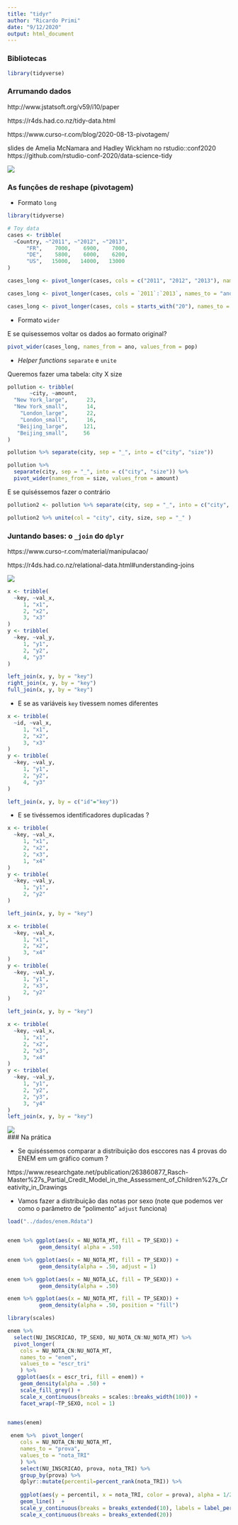 ```yaml
---
title: "tidyr"
author: "Ricardo Primi"
date: "9/12/2020"
output: html_document
---
```


### Bibliotecas

```r
library(tidyverse)
```

### Arrumando dados

 http://www.jstatsoft.org/v59/i10/paper  
 
 https://r4ds.had.co.nz/tidy-data.html  
 
 https://www.curso-r.com/blog/2020-08-13-pivotagem/  
 
 slides de Amelia McNamara and Hadley Wickham no rstudio::conf2020
 https://github.com/rstudio-conf-2020/data-science-tidy  
 
 ![](../imagens/tidy-1.png)  
 
 
### As funções de reshape (pivotagem)

* Formato `long`  
```r

library(tidyverse)

# Toy data
cases <- tribble(
  ~Country, ~"2011", ~"2012", ~"2013",
      "FR",    7000,    6900,    7000,
      "DE",    5800,    6000,    6200,
      "US",   15000,   14000,   13000
)

cases_long <- pivot_longer(cases, cols = c("2011", "2012", "2013"), names_to = "ano", values_to = "pop")

cases_long <- pivot_longer(cases, cols = `2011`:`2013`, names_to = "ano", values_to = "pop")

cases_long <- pivot_longer(cases, cols = starts_with("20"), names_to = "ano", values_to = "pop")

```

* Formato `wider`

E se quisessemos voltar os dados ao formato original?
```r

pivot_wider(cases_long, names_from = ano, values_from = pop)

```
* _Helper functions_ `separate` e `unite`

Queremos fazer uma tabela: city X size

```r

pollution <- tribble(
       ~city, ~amount,
  "New York_large",      23,
  "New York_small",      14,
    "London_large",      22,
    "London_small",      16,
   "Beijing_large",     121,
   "Beijing_small",     56
)

pollution %>% separate(city, sep = "_", into = c("city", "size"))

pollution %>% 
  separate(city, sep = "_", into = c("city", "size")) %>%
  pivot_wider(names_from = size, values_from = amount)


```
E se quiséssemos fazer o contrário
```r

pollution2 <- pollution %>% separate(city, sep = "_", into = c("city", "size"))

pollution2 %>% unite(col = "city", city, size, sep = "_" )


```
### Juntando bases: o `_join` do `dplyr`  

https://www.curso-r.com/material/manipulacao/  

https://r4ds.had.co.nz/relational-data.html#understanding-joins  

 ![](../imagens/joins.png)  

```r

x <- tribble(
  ~key, ~val_x,
     1, "x1",
     2, "x2",
     3, "x3"
)
y <- tribble(
  ~key, ~val_y,
     1, "y1",
     2, "y2",
     4, "y3"
)

left_join(x, y, by = "key")
right_join(x, y, by = "key")
full_join(x, y, by = "key")


```

* E se as variáveis `key` tivessem nomes diferentes

```r

x <- tribble(
  ~id, ~val_x,
     1, "x1",
     2, "x2",
     3, "x3"
)
y <- tribble(
  ~key, ~val_y,
     1, "y1",
     2, "y2",
     4, "y3"
)

left_join(x, y, by = c("id"="key"))


```
* E se tivéssemos identificadores duplicadas ?

```r

x <- tribble(
  ~key, ~val_x,
     1, "x1",
     2, "x2",
     2, "x3",
     1, "x4"
)
y <- tribble(
  ~key, ~val_y,
     1, "y1",
     2, "y2"
)

left_join(x, y, by = "key")

```

```r

x <- tribble(
  ~key, ~val_x,
     1, "x1",
     2, "x2",
     3, "x4"
)
y <- tribble(
  ~key, ~val_y,
     1, "y1",
     2, "x3",
     2, "y2"
)

left_join(x, y, by = "key")

```



```r

x <- tribble(
  ~key, ~val_x,
     1, "x1",
     2, "x2",
     2, "x3",
     3, "x4"
)
y <- tribble(
  ~key, ~val_y,
     1, "y1",
     2, "y2",
     2, "y3",
     3, "y4"
)
left_join(x, y, by = "key")


```
![](../imagens/join-many-to-many.png)  
### Na prática

* Se quiséssemos comparar a distribuição dos esccores nas 4 provas do ENEM em um gráfico comum ?

https://www.researchgate.net/publication/263860877_Rasch-Master%27s_Partial_Credit_Model_in_the_Assessment_of_Children%27s_Creativity_in_Drawings

* Vamos fazer a distribuição das notas por sexo  (note que podemos ver como o parâmetro de "polimento" `adjust` funciona)
```r

load("../dados/enem.Rdata")


enem %>% ggplot(aes(x = NU_NOTA_MT, fill = TP_SEXO)) +
          geom_density( alpha = .50)

enem %>% ggplot(aes(x = NU_NOTA_MT, fill = TP_SEXO)) +
          geom_density(alpha = .50, adjust = 1)

enem %>% ggplot(aes(x = NU_NOTA_LC, fill = TP_SEXO)) +
          geom_density(alpha = .50)

enem %>% ggplot(aes(x = NU_NOTA_MT, fill = TP_SEXO)) +
          geom_density(alpha = .50, position = "fill")


```


```r

library(scales)

enem %>% 
  select(NU_INSCRICAO, TP_SEXO, NU_NOTA_CN:NU_NOTA_MT) %>%
  pivot_longer(
    cols = NU_NOTA_CN:NU_NOTA_MT, 
    names_to = "enem",
    values_to = "escr_tri"
    ) %>%
   ggplot(aes(x = escr_tri, fill = enem)) +
    geom_density(alpha = .50) +
    scale_fill_grey() +
    scale_x_continuous(breaks = scales::breaks_width(100)) +
    facet_wrap(~TP_SEXO, ncol = 1)
  

```
```r

names(enem)

 enem %>%  pivot_longer(
    cols = NU_NOTA_CN:NU_NOTA_MT, 
    names_to = "prova",
    values_to = "nota_TRI"
    ) %>% 
    select(NU_INSCRICAO, prova, nota_TRI) %>%
    group_by(prova) %>%
    dplyr::mutate(percentil=percent_rank(nota_TRI)) %>% 
    
    ggplot(aes(y = percentil, x = nota_TRI, color = prova), alpha = 1/2) +
    geom_line()  +
    scale_y_continuous(breaks = breaks_extended(10), labels = label_percent()) +
    scale_x_continuous(breaks = breaks_extended(20)) 


    
```

